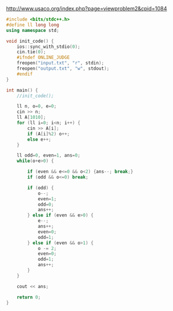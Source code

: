 http://www.usaco.org/index.php?page=viewproblem2&cpid=1084

```cpp
#include <bits/stdc++.h>
#define ll long long
using namespace std;

void init_code() {
    ios::sync_with_stdio(0);
    cin.tie(0);
    #ifndef ONLINE_JUDGE
    freopen("input.txt", "r", stdin);
    freopen("output.txt", "w", stdout);
    #endif
}

int main() {
    //init_code();

    ll n, o=0, e=0;
    cin >> n;
    ll A[1010];
    for (ll i=0; i<n; i++) {
        cin >> A[i];
        if (A[i]%2) o++;
        else e++;
    }

    ll odd=0, even=1, ans=0;
    while(o+e>0) {

        if (even && e<=0 && o<2) {ans--; break;}
        if (odd && o<=0) break;

        if (odd) {
            o--;
            even=1;
            odd=0;
            ans++;
        } else if (even && e>0) {
            e--;
            ans++;
            even=0;
            odd=1;
        } else if (even && o>1) {
            o -= 2;
            even=0;
            odd=1;
            ans++;
        }
    }

    cout << ans;

    return 0;
}
```
